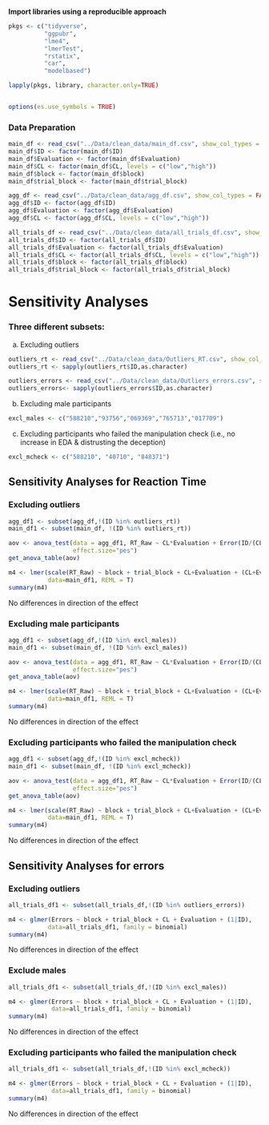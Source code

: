 **Import libraries using a reproducible approach**

```r
pkgs <- c("tidyverse",
          "ggpubr",
          "lme4",
          "lmerTest",
          "rstatix",
          "car",
          "modelbased")

lapply(pkgs, library, character.only=TRUE)


options(es.use_symbols = TRUE)
```

### Data Preparation

```r
main_df <- read_csv("../Data/clean_data/main_df.csv", show_col_types = FALSE)
main_df$ID <- factor(main_df$ID)
main_df$Evaluation <- factor(main_df$Evaluation)
main_df$CL <- factor(main_df$CL, levels = c("low","high"))
main_df$block <- factor(main_df$block)
main_df$trial_block <- factor(main_df$trial_block)

agg_df <- read_csv("../Data/clean_data/agg_df.csv", show_col_types = FALSE)
agg_df$ID <- factor(agg_df$ID)
agg_df$Evaluation <- factor(agg_df$Evaluation)
agg_df$CL <- factor(agg_df$CL, levels = c("low","high"))

all_trials_df <- read_csv("../Data/clean_data/all_trials_df.csv", show_col_types = FALSE)
all_trials_df$ID <- factor(all_trials_df$ID)
all_trials_df$Evaluation <- factor(all_trials_df$Evaluation)
all_trials_df$CL <- factor(all_trials_df$CL, levels = c("low","high"))
all_trials_df$block <- factor(all_trials_df$block)
all_trials_df$trial_block <- factor(all_trials_df$trial_block)
```

# Sensitivity Analyses

### Three different subsets:

a)  Excluding outliers

```r
outliers_rt <- read_csv("../Data/clean_data/Outliers_RT.csv", show_col_types = FALSE)
outliers_rt <- sapply(outliers_rt$ID,as.character)

outliers_errors <- read_csv("../Data/clean_data/Outliers_errors.csv", show_col_types = FALSE)
outliers_errors<- sapply(outliers_errors$ID,as.character)
```

b)  Excluding male participants

```r
excl_males <- c("588210","93756","069369","765713","017709")
```

c)  Excluding participants who failed the manipulation check (i.e., no increase in EDA & distrusting the deception)

```r
excl_mcheck <- c("588210", "40710", "848371")
```

## Sensitivity Analyses for Reaction Time

### Excluding outliers

```r
agg_df1 <- subset(agg_df,!(ID %in% outliers_rt))
main_df1 <- subset(main_df, !(ID %in% outliers_rt))

aov <- anova_test(data = agg_df1, RT_Raw ~ CL*Evaluation + Error(ID/(CL+Evaluation)), type =3,
                  effect.size="pes")
get_anova_table(aov)

m4 <- lmer(scale(RT_Raw) ~ block + trial_block + CL+Evaluation + (CL+Evaluation|ID),
           data=main_df1, REML = T)
summary(m4)
```

No differences in direction of the effect

### Excluding male participants

```r
agg_df1 <- subset(agg_df,!(ID %in% excl_males))
main_df1 <- subset(main_df, !(ID %in% excl_males))

aov <- anova_test(data = agg_df1, RT_Raw ~ CL*Evaluation + Error(ID/(CL+Evaluation)), type =3,
                  effect.size="pes")
get_anova_table(aov)

m4 <- lmer(scale(RT_Raw) ~ block + trial_block + CL+Evaluation + (CL+Evaluation|ID),
           data=main_df1, REML = T)
summary(m4)
```

No differences in direction of the effect

### Excluding participants who failed the manipulation check

```r
agg_df1 <- subset(agg_df,!(ID %in% excl_mcheck))
main_df1 <- subset(main_df, !(ID %in% excl_mcheck))

aov <- anova_test(data = agg_df1, RT_Raw ~ CL*Evaluation + Error(ID/(CL+Evaluation)), type =3,
                  effect.size="pes")
get_anova_table(aov)

m4 <- lmer(scale(RT_Raw) ~ block + trial_block + CL+Evaluation + (CL+Evaluation|ID),
           data=main_df1, REML = T)
summary(m4)
```

No differences in direction of the effect

## Sensitivity Analyses for errors

### Excluding outliers

```r
all_trials_df1 <- subset(all_trials_df,!(ID %in% outliers_errors))

m4 <- glmer(Errors ~ block + trial_block + CL + Evaluation + (1|ID),
           data=all_trials_df1, family = binomial)
summary(m4)
```

No differences in direction of the effect

### Exclude males

```r
all_trials_df1 <- subset(all_trials_df,!(ID %in% excl_males))

m4 <- glmer(Errors ~ block + trial_block + CL + Evaluation + (1|ID),
            data=all_trials_df1, family = binomial)
summary(m4)
```

No differences in direction of the effect

### Excluding participants who failed the manipulation check

```r
all_trials_df1 <- subset(all_trials_df,!(ID %in% excl_mcheck))

m4 <- glmer(Errors ~ block + trial_block + CL + Evaluation + (1|ID),
            data=all_trials_df1, family = binomial)
summary(m4)
```

No differences in direction of the effect
